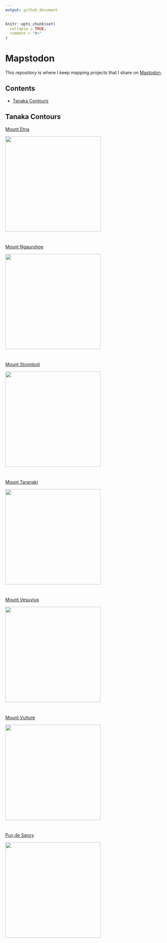 ```yaml
---
output: github_document
---
```


<!-- README.md is generated from README.Rmd. Please edit that file -->

```r
knitr::opts_chunk$set(
  collapse = TRUE,
  comment = "#>"
)
```

# Mapstodon

<!-- badges: start -->
<!-- badges: end -->

This repository is where I keep mapping projects that I share on [Mastodon](https://mastodon.online/@paezha).

## Contents

- [Tanaka Contours](#tanaka-contours)

## Tanaka Contours {#tanaka-contours}

[Mount Etna](https://github.com/paezha/Mapstodon/tree/master/tanaka-contours-etna)

<img src="tanaka-contours-etna/etna-tanaka-contours.png" align="center" width=300 />

#

[Mount Ngauruhoe](https://github.com/paezha/Mapstodon/tree/master/tanaka-contours-ngauruhoe)

<img src="tanaka-contours-ngauruhoe/ngauruhoe-tanaka-contours.png" align="center" width=300 />

#

[Mount Stromboli](https://github.com/paezha/Mapstodon/tree/master/tanaka-contours-stromboli)

<img src="tanaka-contours-stromboli/stromboli-tanaka-contours.png" align="center" width=300 />

#

[Mount Taranaki](https://github.com/paezha/Mapstodon/tree/master/tanaka-contours-taranaki)

<img src="tanaka-contours-taranaki/taranaki-tanaka-contours.png" align="center" width=300 />

#

[Mount Vesuvius](https://github.com/paezha/Mapstodon/tree/master/tanaka-contours-vesuvius)

<img src="tanaka-contours-vesuvius/vesuvius-tanaka-contours.png" align="center" width=300 />
  
#

[Mount Vulture](https://github.com/paezha/Mapstodon/tree/master/tanaka-contours-vulture)

<img src="tanaka-contours-vulture/vulture-tanaka-contours.png" align="center" width=300 />

#

[Puy de Sancy](https://github.com/paezha/Mapstodon/tree/master/tanaka-contours-puy-de-sancy)

<img src="tanaka-contours-puy-de-sancy/sancy-tanaka-contours.png" align="center" width=300 />
